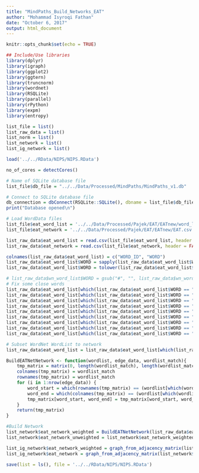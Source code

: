 ```yaml
---
title: "MindPaths_Build_Networks_EAT"
author: "Mohammad Isyroqi Fathan"
date: "October 6, 2017"
output: html_document
---
```


```r
knitr::opts_chunk$set(echo = TRUE)
```

```r
## Include/Use libraries
library(dplyr)
library(igraph)
library(ggplot2)
library(ggtern)
library(truncnorm)
library(wordnet)
library(RSQLite)
library(parallel)
library(rPython)
library(expm)
library(entropy)
```

```r
list_file = list()
list_raw_data = list()
list_norm = list()
list_network = list()
list_ig_network = list()
```

```r
load('../../RData/NIPS/NIPS.RData')
```

```r
no_of_cores = detectCores()
```

```r
# Name of SQLite database file
list_file$db_file = "../../Data/Processed/MindPaths/MindPaths_v1.db"

# Connect to SQLite database file
db_connection = dbConnect(RSQLite::SQLite(), dbname = list_file$db_file)
print("Database opened\n")
```

```r
# Load WordData files
list_file$eat_word_list = '../../Data/Processed/Pajek/EAT/EATnew/word_list.csv'
list_file$eat_network = '../../Data/Processed/Pajek/EAT/EATnew/EAT.csv'

list_raw_data$eat_word_list = read.csv(list_file$eat_word_list, header = FALSE)
list_raw_data$eat_network = read.csv(list_file$eat_network, header = FALSE)

colnames(list_raw_data$eat_word_list) = c("WORD_ID", "WORD")
list_raw_data$eat_word_list$WORD = sapply(list_raw_data$eat_word_list$WORD, as.character)
list_raw_data$eat_word_list$WORD = tolower(list_raw_data$eat_word_list$WORD)

# list_raw_data$wn_word_list$WORD = gsub("#", "", list_raw_data$wn_word_list$WORD)
# Fix some close words
list_raw_data$eat_word_list[which(list_raw_data$eat_word_list$WORD == "aluminium"), ]$WORD = "aluminum"
list_raw_data$eat_word_list[which(list_raw_data$eat_word_list$WORD == "diapers"), ]$WORD = "diaper"
list_raw_data$eat_word_list[which(list_raw_data$eat_word_list$WORD == "ear-rings"), ]$WORD = "earring"
list_raw_data$eat_word_list[which(list_raw_data$eat_word_list$WORD == "hallowe&#39;en"), ]$WORD = "halloween"
list_raw_data$eat_word_list[which(list_raw_data$eat_word_list$WORD == "humour"), ]$WORD = "humor"
list_raw_data$eat_word_list[which(list_raw_data$eat_word_list$WORD == "labour"), ]$WORD = "labor"
list_raw_data$eat_word_list[which(list_raw_data$eat_word_list$WORD == "odour"), ]$WORD = "odor"
list_raw_data$eat_word_list[which(list_raw_data$eat_word_list$WORD == "room-mate"), ]$WORD = "roommate"
list_raw_data$eat_word_list[which(list_raw_data$eat_word_list$WORD == "saviour"), ]$WORD = "savior"
```

```r
# Subset WordNet WordList to network
list_raw_data$eat_word_list = list_raw_data$eat_word_list[which(list_raw_data$eat_word_list$WORD %in% rownames(list_network$nelson_unweighted)), ]
```

```r
BuildEATNetNetwork <- function(wordlist, edge_data, wordlist_match){
	tmp_matrix = matrix(0, length(wordlist_match), length(wordlist_match))
	colnames(tmp_matrix) = wordlist_match
	rownames(tmp_matrix) = wordlist_match
	for (i in 1:nrow(edge_data)) {
		word_start = which(rownames(tmp_matrix) == (wordlist[which(wordlist$WORD_ID == edge_data[i, 1]), ]$WORD))
		word_end = which(colnames(tmp_matrix) == (wordlist[which(wordlist$WORD_ID == edge_data[i, 2]), ]$WORD))
		tmp_matrix[word_start, word_end] = tmp_matrix[word_start, word_end] + edge_data[i, 3]
	}
	return(tmp_matrix)
}
```

```r
#Build Network
list_network$eat_network_weighted = BuildEATNetNetwork(list_raw_data$eat_word_list, list_raw_data$eat_network, rownames(list_network$nelson_unweighted))
list_network$eat_network_unweighted = list_network$eat_network_weighted > 0

list_ig_network$eat_network_weighted = graph_from_adjacency_matrix(list_network$eat_network_weighted, weighted = TRUE)
list_ig_network$eat_network = graph_from_adjacency_matrix(list_network$eat_network_unweighted)
```

```r
save(list = ls(), file = '../../RData/NIPS/NIPS.RData')
```
